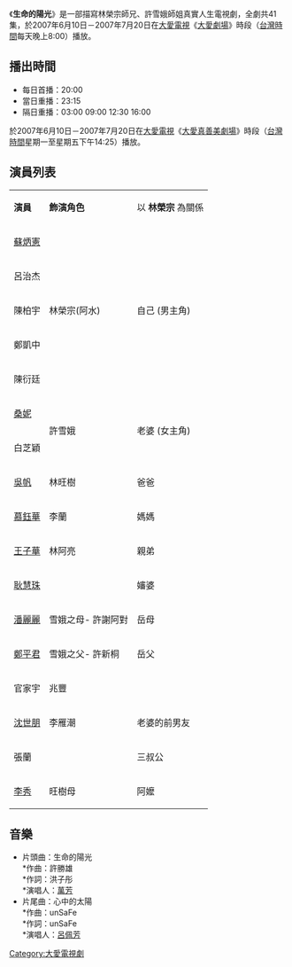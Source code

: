 {{電視節目信息框
| 名稱       = 生命的陽光
| 圖片       = 
| 類型       = 大愛真實人生劇場
| 導演       = 
| 編劇       = 
| 演出       = 參見演員列表
| 製作人     = 
| 監製人     = 
| 片頭曲     = 
| 片尾曲     = 
| 國家       = {{ROC-TW}}
| 語言       = [[國語|國語]]
| 集數       = 41集
| 每集長     = 分鐘
| 製作單位   = 
| 電視台     = [[大愛電視台|大愛電視台]]
| 播出國家   = {{TWN}}
| 開始       = 2007年6月10日
| 結束       = 2007年7月20日
}}
《'''生命的陽光'''》是一部描寫林榮宗師兄、許雪娥師姐真實人生電視劇，全劇共41集，於2007年6月10日－2007年7月20日在[[大愛電視|大愛電視]]《[[大愛劇場|大愛劇場]]》時段（[[台灣時間|台灣時間]]每天晚上8:00）播放。

==播出時間==
*每日首播：20:00
*當日重播：23:15
*隔日重播：03:00 09:00 12:30 16:00
於2007年6月10日－2007年7月20日在[[大愛電視|大愛電視]]《[[大愛真善美劇場|大愛真善美劇場]]》時段（[[台灣時間|台灣時間]]星期一至星期五下午14:25）播放。

{{電視節目的變遷
|電視台=[[大愛電視台|大愛電視台]]
|播放檔次=八點檔（每天晚上8:00）節目
|節目名稱='''生命的陽光''' <br />2007年6月10日－2007年7月20日
|上一節目=[[歡喜有緣-後山土地公|歡喜有緣-後山土地公]] <br />2007年4月21日－2007年6月9日
|下一節目=[[春暖花蓮|春暖花蓮]] <br />2007年7月21日－2007年8月29日
}}
{{電視節目的變遷
|電視台=[[大愛電視台|大愛電視台]]
|播放檔次=大愛真善美劇場（星期一至星期五下午14:25）節目
|節目名稱='''生命的陽光''' <br />2010年9月13日－2010年11月4日
|上一節目=[[新芽|新芽]] <br />2010年8月11日－2010年9月10日
|下一節目=[[情義月光|情義月光]] <br />2010年11月5日－2010年12月30日
}}
{{大愛劇場}}
[[Category:大愛電視劇|Category:大愛電視劇]]

==演員列表==
{|class="wikitable" 
|- style="background:#E6E6FA; color:black" align=center
|'''演員'''||'''飾演角色'''||以 '''林榮宗''' 為關係
|-
|[[蘇炳憲|蘇炳憲]]
| rowspan="5" |林榮宗(阿水)
| rowspan="5" |自己 (男主角)
|-
|呂治杰
|-
|陳柏宇
|-
|鄭凱中
|-
|陳衍廷
|-
|[[桑妮|桑妮]]
| rowspan="2" |許雪娥
| rowspan="2" |老婆 (女主角)
|-
|白芝穎
|-
|[[吳帆|吳帆]]
|林旺樹
|爸爸
|-
|[[慕鈺華|慕鈺華]]
|李蘭
|媽媽
|-
|[[王子華|王子華]]
|林阿亮
|親弟
|-
|[[耿慧珠|耿慧珠]] 
|
|嬸婆
|-
|[[潘麗麗|潘麗麗]]
|雪娥之母- 許謝阿對
|岳母
|-
|[[鄭平君|鄭平君]]||雪娥之父- 許新桐||岳父
|-
|官家宇
|兆豐
|
|-
|[[沈世朋|沈世朋]]
|李雁潮
|老婆的前男友
|-
|張蘭
|
|三叔公
|-
|[[李秀|李秀]]
|旺樹母
|阿嬤
|}

==音樂==
*片頭曲：生命的陽光<br /> 
**作曲：許勝雄<br /> 
**作詞：洪子彤<br /> 
**演唱人：[[萬芳|萬芳]]<br /> 
*片尾曲：心中的太陽<br /> 
**作曲：unSaFe<br /> 
**作詞：unSaFe<br />
**演唱人：[[呂佩芳|呂佩芳]]<br />
